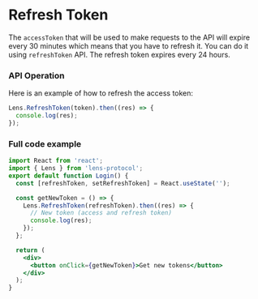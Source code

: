 # Refresh Token

The `accessToken` that will be used to make requests to the API will expire every 30 minutes which means that you have to refresh it. You can do it using `refreshToken` API.
The refresh token expires every 24 hours.

### API Operation

Here is an example of how to refresh the access token:

```js
Lens.RefreshToken(token).then((res) => {
  console.log(res);
});
```

### Full code example

```jsx
import React from 'react';
import { Lens } from 'lens-protocol';
export default function Login() {
  const [refreshToken, setRefreshToken] = React.useState('');

  const getNewToken = () => {
    Lens.RefreshToken(refreshToken).then((res) => {
      // New token (access and refresh token)
      console.log(res);
    });
  };

  return (
    <div>
      <button onClick={getNewToken}>Get new tokens</button>
    </div>
  );
}
```
